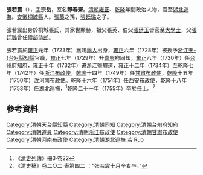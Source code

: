 '''張若震'''（{{bd|？||1755年|catIdx=Z張}}），[[表字|字]]'''宗岳'''，室名'''靜春齋'''。[[清朝|清朝]][[雍正|雍正]]、[[乾隆|乾隆]]年間政治人物，官至[[湖北|湖北]][[巡撫|巡撫]]。[[安徽|安徽]][[桐城縣|桐城縣]]人。[[張英_(清朝)|張英]]之孫，[[張廷璐|張廷璐]]之子。

張若震出身於桐城張氏，其家世顯赫，祖父張英、伯父[[張廷玉|張廷玉]]皆官至[[大學士|大學士]]，父[[張廷璐|張廷璐]]曾任[[禮部侍郎|禮部侍郎]]。

張若震於[[雍正|雍正]]元年（1723年）獲賜[[舉人|舉人]]出身，[[雍正|雍正]]六年（1728年）被授予[[浙江|浙江]][[天台縣|天-{台}-縣]][[知縣|知縣]]官職，[[雍正|雍正]]七年（1729年）升[[嘉興|嘉興]]府同知，[[雍正|雍正]]八年（1730年）任[[台州府|台州府]][[知府|知府]]，[[雍正|雍正]]十年（1732年）遷浙江鹽驛道，[[雍正|雍正]]十二年（1734年）至[[乾隆|乾隆]]七年（1742年）任[[浙江|浙江]][[布政使|布政使]]，[[乾隆|乾隆]]十四年（1749年）任[[甘肅|甘肅]][[布政使|布政使]]，[[乾隆|乾隆]]十五年（1750年）改[[河南|河南]][[布政使|布政使]]。[[乾隆|乾隆]]十六年（1751年）任[[西安|西安]][[布政使|布政使]]，[[乾隆|乾隆]]十八年（1753年）任[[湖北|湖北]][[巡撫|巡撫]]，<ref>《[[清史列傳|清史列傳]]》冊3·卷22</ref>[[乾隆|乾隆]]二十一年（1755年）卒於任上。<ref>《清史稿》卷二○二·表第四二 ：“张若震十月辛亥卒。”</ref>

==參考資料==
{{reflist}}

{{DEFAULTSORT:Zhang ruozhen}}
[[Category:清朝天台縣知縣|Category:清朝天台縣知縣]]
[[Category:清朝同知|Category:清朝同知]]
[[Category:清朝台州府知府|Category:清朝台州府知府]]
[[Category:清朝道員|Category:清朝道員]]
[[Category:清朝浙江布政使|Category:清朝浙江布政使]]
[[Category:清朝甘肅布政使|Category:清朝甘肅布政使]]
[[Category:清朝河南布政使|Category:清朝河南布政使]]
[[Category:清朝湖北巡撫|Category:清朝湖北巡撫]]
[[Category:桐城張氏|若]]
[[Category:張姓|Ruo]]